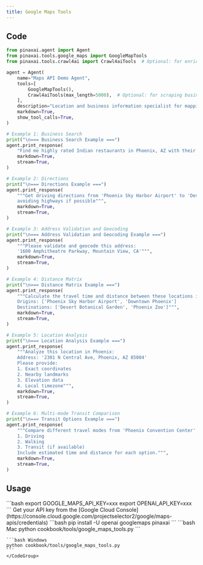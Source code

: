 ```yaml
---
title: Google Maps Tools
---
```


## Code

```python cookbook/tools/google_maps_tools.py
from pinaxai.agent import Agent
from pinaxai.tools.google_maps import GoogleMapTools
from pinaxai.tools.crawl4ai import Crawl4aiTools  # Optional: for enriching place data

agent = Agent(
    name="Maps API Demo Agent",
    tools=[
        GoogleMapTools(),
        Crawl4aiTools(max_length=5000),  # Optional: for scraping business websites
    ],
    description="Location and business information specialist for mapping and location-based queries.",
    markdown=True,
    show_tool_calls=True,
)

# Example 1: Business Search
print("\n=== Business Search Example ===")
agent.print_response(
    "Find me highly rated Indian restaurants in Phoenix, AZ with their contact details",
    markdown=True,
    stream=True,
)

# Example 2: Directions
print("\n=== Directions Example ===")
agent.print_response(
    """Get driving directions from 'Phoenix Sky Harbor Airport' to 'Desert Botanical Garden', 
    avoiding highways if possible""",
    markdown=True,
    stream=True,
)

# Example 3: Address Validation and Geocoding
print("\n=== Address Validation and Geocoding Example ===")
agent.print_response(
    """Please validate and geocode this address: 
    '1600 Amphitheatre Parkway, Mountain View, CA'""",
    markdown=True,
    stream=True,
)

# Example 4: Distance Matrix
print("\n=== Distance Matrix Example ===")
agent.print_response(
    """Calculate the travel time and distance between these locations in Phoenix:
    Origins: ['Phoenix Sky Harbor Airport', 'Downtown Phoenix']
    Destinations: ['Desert Botanical Garden', 'Phoenix Zoo']""",
    markdown=True,
    stream=True,
)

# Example 5: Location Analysis
print("\n=== Location Analysis Example ===")
agent.print_response(
    """Analyze this location in Phoenix:
    Address: '2301 N Central Ave, Phoenix, AZ 85004'
    Please provide:
    1. Exact coordinates
    2. Nearby landmarks
    3. Elevation data
    4. Local timezone""",
    markdown=True,
    stream=True,
)

# Example 6: Multi-mode Transit Comparison
print("\n=== Transit Options Example ===")
agent.print_response(
    """Compare different travel modes from 'Phoenix Convention Center' to 'Phoenix Art Museum':
    1. Driving
    2. Walking
    3. Transit (if available)
    Include estimated time and distance for each option.""",
    markdown=True,
    stream=True,
)
```

## Usage

<Steps>
  <Snippet file="create-venv-step.mdx" />

  <Step title="Set your API keys">
    ```bash
    export GOOGLE_MAPS_API_KEY=xxx
    export OPENAI_API_KEY=xxx
    ```
    Get your API key from the [Google Cloud Console](https://console.cloud.google.com/projectselector2/google/maps-apis/credentials)
  </Step>

  <Step title="Install libraries">
    ```bash
    pip install -U openai googlemaps pinaxai
    ```
  </Step>

  <Step title="Run Agent">
    <CodeGroup>
    ```bash Mac
    python cookbook/tools/google_maps_tools.py
    ```

    ```bash Windows
    python cookbook/tools/google_maps_tools.py
    ```
    </CodeGroup>
  </Step>
</Steps> 